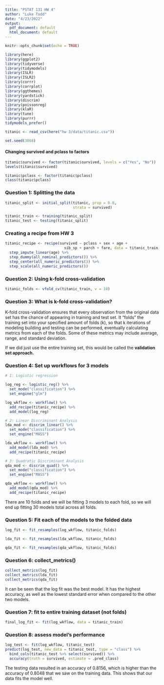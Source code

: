 ```yaml
---
title: "PSTAT 131 HW 4"
author: "Luke Todd"
date: "4/23/2022"
output:
  pdf_document: default
  html_document: default
---
```


```r

knitr::opts_chunk$set(echo = TRUE)

library(here)
library(ggplot2)
library(tidyverse)
library(tidymodels)
library(ISLR)
library(ISLR2)
library(corrr)
library(corrplot)
library(ggthemes)
library(yardstick)
library(discrim)
library(poissonreg)
library(klaR)
library(tune)
library(purrr)
tidymodels_prefer()

titanic <- read_csv(here("hw 3/data/titanic.csv"))

set.seed(3068)

```


#### Changing survived and pclass to factors
```r

titanic$survived <- factor(titanic$survived, levels = c("Yes", "No"))
levels(titanic$survived)

titanic$pclass <- factor(titanic$pclass)
class(titanic$pclass)

```


### Question 1: Splitting the data
```r

titanic_split <- initial_split(titanic, prop = 0.8,
                               strata = survived)

titanic_train <- training(titanic_split)
titanic_test <- testing(titanic_split)

```


### Creating a recipe from HW 3
```r

titanic_recipe <- recipe(survived ~ pclass + sex + age + 
                           sib_sp + parch + fare, data = titanic_train) %>% 
  step_impute_linear(age) %>% 
  step_dummy(all_nominal_predictors()) %>% 
  step_center(all_numeric_predictors()) %>%
  step_scale(all_numeric_predictors())
```


### Question 2: Using k-fold cross-validation
```r

titanic_folds <- vfold_cv(titanic_train, v = 10)

```


### Question 3: What is k-fold cross-validation?
K-fold cross-validation ensures that every observation from the original data set has the chance of appearing in training and test set. It "folds" the training set into your specified amount of folds (k), so that k iterations of modeling building and testing can be performed, eventually calculating metrics from each of the folds. Some of these metrics may include average, range, and standard deviation.

If we did just use the entire training set, this would be called the **validation set approach.**


### Question 4: Set up workflows for 3 models
```r

# 1: Logistic regression

log_reg <- logistic_reg() %>%
  set_mode("classification") %>%
  set_engine("glm")

log_wkflow <- workflow() %>%
  add_recipe(titanic_recipe) %>%
  add_model(log_reg)

# 2: Linear Discriminant Analysis
lda_mod <- discrim_linear() %>% 
  set_mode("classification") %>% 
  set_engine("MASS")

lda_wkflow <- workflow() %>% 
  add_model(lda_mod) %>% 
  add_recipe(titanic_recipe)

# 3: Quadratic Discriminant Analysis
qda_mod <- discrim_quad() %>% 
  set_mode("classification") %>% 
  set_engine("MASS")

qda_wkflow <- workflow() %>% 
  add_model(qda_mod) %>% 
  add_recipe(titanic_recipe)

```

There are 10 folds and we will be fitting 3 models to each fold, so we will end up fitting 30 models total across all folds.


### Question 5: Fit each of the models to the folded data
```r

log_fit <- fit_resamples(log_wkflow, titanic_folds)

lda_fit <- fit_resamples(lda_wkflow, titanic_folds)

qda_fit <- fit_resamples(qda_wkflow, titanic_folds)

```


### Question 6: collect_metrics()
```r

collect_metrics(log_fit)
collect_metrics(lda_fit)
collect_metrics(qda_fit)

```

It can be seen that the log fit was the best model. It has the highest accuracy, as well as the lowest standard error when compared to the other two models.


### Question 7: fit to entire training dataset (not folds)
```r

final_log_fit <- fit(log_wkflow, data = titanic_train)

```


### Question 8: assess model's performance
```r

log_test <- fit(log_wkflow, titanic_test)
predict(log_test, new_data = titanic_test, type = "class") %>% 
  bind_cols(titanic_test %>% select(survived)) %>% 
  accuracy(truth = survived, estimate = .pred_class)

```
The testing data resulted in an accuracy of 0.8156, which is higher than the accuracy of 0.8048 that we saw on the training data. This shows that our data fits the model well.












